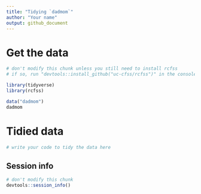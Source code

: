 ```yaml
---
title: "Tidying `dadmom`"
author: "Your name"
output: github_document
---
```


# Get the data

```r
# don't modify this chunk unless you still need to install rcfss
# if so, run "devtools::install_github("uc-cfss/rcfss")" in the console first

library(tidyverse)
library(rcfss)

data("dadmom")
dadmom
```

# Tidied data

```r
# write your code to tidy the data here
```

## Session info

```r
# don't modify this chunk
devtools::session_info()
```


